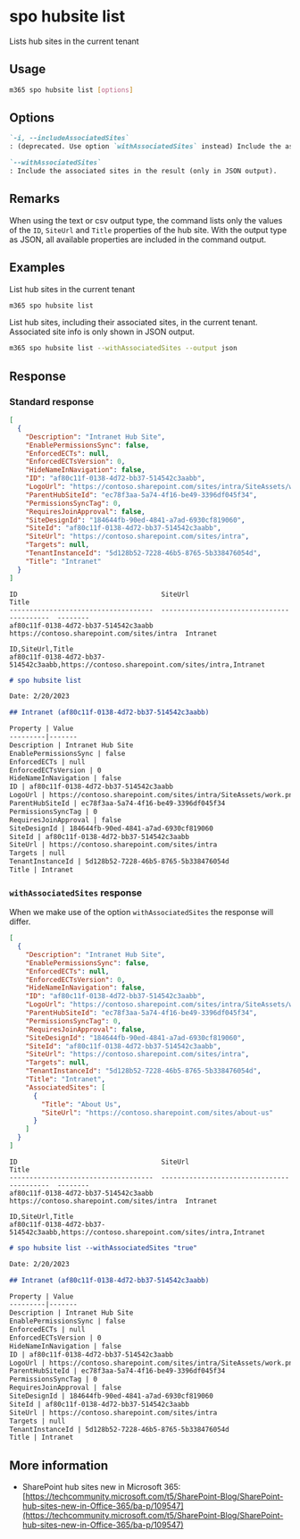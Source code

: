 
# spo hubsite list

Lists hub sites in the current tenant

## Usage

```sh
m365 spo hubsite list [options]
```

## Options

```md definition-list
`-i, --includeAssociatedSites`
: (deprecated. Use option `withAssociatedSites` instead) Include the associated sites in the result (only in JSON output).

`--withAssociatedSites`
: Include the associated sites in the result (only in JSON output).
```

<Global />

## Remarks

When using the text or csv output type, the command lists only the values of the `ID`, `SiteUrl` and `Title` properties of the hub site. With the output type as JSON, all available properties are included in the command output.

## Examples

List hub sites in the current tenant

```sh
m365 spo hubsite list
```

List hub sites, including their associated sites, in the current tenant. Associated site info is only shown in JSON output.

```sh
m365 spo hubsite list --withAssociatedSites --output json
```

## Response

### Standard response

<Tabs>
  <TabItem value="JSON">

  ```json
  [
    {
      "Description": "Intranet Hub Site",
      "EnablePermissionsSync": false,
      "EnforcedECTs": null,
      "EnforcedECTsVersion": 0,
      "HideNameInNavigation": false,
      "ID": "af80c11f-0138-4d72-bb37-514542c3aabb",
      "LogoUrl": "https://contoso.sharepoint.com/sites/intra/SiteAssets/work.png",
      "ParentHubSiteId": "ec78f3aa-5a74-4f16-be49-3396df045f34",
      "PermissionsSyncTag": 0,
      "RequiresJoinApproval": false,
      "SiteDesignId": "184644fb-90ed-4841-a7ad-6930cf819060",
      "SiteId": "af80c11f-0138-4d72-bb37-514542c3aabb",
      "SiteUrl": "https://contoso.sharepoint.com/sites/intra",
      "Targets": null,
      "TenantInstanceId": "5d128b52-7228-46b5-8765-5b338476054d",
      "Title": "Intranet"
    }
  ]
  ```

  </TabItem>
  <TabItem value="Text">

  ```text
  ID                                    SiteUrl                                     Title
  ------------------------------------  ------------------------------------------  --------
  af80c11f-0138-4d72-bb37-514542c3aabb  https://contoso.sharepoint.com/sites/intra  Intranet
  ```

  </TabItem>
  <TabItem value="CSV">

  ```csv
  ID,SiteUrl,Title
  af80c11f-0138-4d72-bb37-514542c3aabb,https://contoso.sharepoint.com/sites/intra,Intranet
  ```

  </TabItem>
  <TabItem value="Markdown">

  ```md
  # spo hubsite list

  Date: 2/20/2023

  ## Intranet (af80c11f-0138-4d72-bb37-514542c3aabb)

  Property | Value
  ---------|-------
  Description | Intranet Hub Site
  EnablePermissionsSync | false
  EnforcedECTs | null
  EnforcedECTsVersion | 0
  HideNameInNavigation | false
  ID | af80c11f-0138-4d72-bb37-514542c3aabb
  LogoUrl | https://contoso.sharepoint.com/sites/intra/SiteAssets/work.png
  ParentHubSiteId | ec78f3aa-5a74-4f16-be49-3396df045f34
  PermissionsSyncTag | 0
  RequiresJoinApproval | false
  SiteDesignId | 184644fb-90ed-4841-a7ad-6930cf819060
  SiteId | af80c11f-0138-4d72-bb37-514542c3aabb
  SiteUrl | https://contoso.sharepoint.com/sites/intra
  Targets | null
  TenantInstanceId | 5d128b52-7228-46b5-8765-5b338476054d
  Title | Intranet
  ```

  </TabItem>
</Tabs>

### `withAssociatedSites` response

When we make use of the option `withAssociatedSites` the response will differ. 

<Tabs>
  <TabItem value="JSON">

  ```json
  [
    {
      "Description": "Intranet Hub Site",
      "EnablePermissionsSync": false,
      "EnforcedECTs": null,
      "EnforcedECTsVersion": 0,
      "HideNameInNavigation": false,
      "ID": "af80c11f-0138-4d72-bb37-514542c3aabb",
      "LogoUrl": "https://contoso.sharepoint.com/sites/intra/SiteAssets/work.png",
      "ParentHubSiteId": "ec78f3aa-5a74-4f16-be49-3396df045f34",
      "PermissionsSyncTag": 0,
      "RequiresJoinApproval": false,
      "SiteDesignId": "184644fb-90ed-4841-a7ad-6930cf819060",
      "SiteId": "af80c11f-0138-4d72-bb37-514542c3aabb",
      "SiteUrl": "https://contoso.sharepoint.com/sites/intra",
      "Targets": null,
      "TenantInstanceId": "5d128b52-7228-46b5-8765-5b338476054d",
      "Title": "Intranet",
      "AssociatedSites": [
        {
          "Title": "About Us",
          "SiteUrl": "https://contoso.sharepoint.com/sites/about-us"
        }
      ]
    }
  ]
  ```

  </TabItem>
  <TabItem value="Text">

  ```text
  ID                                    SiteUrl                                     Title
  ------------------------------------  ------------------------------------------  --------
  af80c11f-0138-4d72-bb37-514542c3aabb  https://contoso.sharepoint.com/sites/intra  Intranet
  ```

  </TabItem>
  <TabItem value="CSV">

  ```csv
  ID,SiteUrl,Title
  af80c11f-0138-4d72-bb37-514542c3aabb,https://contoso.sharepoint.com/sites/intra,Intranet
  ```

  </TabItem>
  <TabItem value="Markdown">

  ```md
  # spo hubsite list --withAssociatedSites "true"

  Date: 2/20/2023

  ## Intranet (af80c11f-0138-4d72-bb37-514542c3aabb)

  Property | Value
  ---------|-------
  Description | Intranet Hub Site
  EnablePermissionsSync | false
  EnforcedECTs | null
  EnforcedECTsVersion | 0
  HideNameInNavigation | false
  ID | af80c11f-0138-4d72-bb37-514542c3aabb
  LogoUrl | https://contoso.sharepoint.com/sites/intra/SiteAssets/work.png
  ParentHubSiteId | ec78f3aa-5a74-4f16-be49-3396df045f34
  PermissionsSyncTag | 0
  RequiresJoinApproval | false
  SiteDesignId | 184644fb-90ed-4841-a7ad-6930cf819060
  SiteId | af80c11f-0138-4d72-bb37-514542c3aabb
  SiteUrl | https://contoso.sharepoint.com/sites/intra
  Targets | null
  TenantInstanceId | 5d128b52-7228-46b5-8765-5b338476054d
  Title | Intranet
  ```

  </TabItem>
</Tabs>

## More information

- SharePoint hub sites new in Microsoft 365: [https://techcommunity.microsoft.com/t5/SharePoint-Blog/SharePoint-hub-sites-new-in-Office-365/ba-p/109547](https://techcommunity.microsoft.com/t5/SharePoint-Blog/SharePoint-hub-sites-new-in-Office-365/ba-p/109547)
